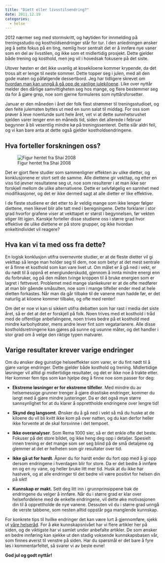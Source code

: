 ```yaml
---
title: "Diett eller livsstilsendring?"
date: 2011.12.19
categories:
  - helse
---
```


2012 nærmer seg med stormskritt, og høytiden for innmelding på treningsstudio og kostholdsendringer står for tur. I den anledningen ønsker jeg å sette fokus på en ting, nemlig hvor sentralt det er å innføre nye vaner som en del av livsstilen, og ikke som et midlertidig prosjekt. Dette gjelder både trening og kosthold, men jeg vil i hovedsak fokusere på det siste.

Utover høsten er det ikke uvanlig at kosekiloene kommer krypende, da det tross alt er lenge til neste sommer. Dette topper seg i julen, med all den gode maten og påfølgende dessertbord. Jeg har tidligere skrevet om [hvordan man kan unngå å gå opp de vanlige julekiloene](periodisk-faste-jul.qmd). Like over nyttår melder den dårlige samvittigheten seg hos mange, og flere bestemmer seg da for å gjøre grep, noe som gjerne formuleres som nyttårsforsetter.

Januar er den måneden i året der folk flest strømmer til treningsstudioet, og den feite julematen byttes ut med en sunn salat til middag. For oss som prøver å leve noenlunde sunt hele året, vet vi at dette sunnhetsrushet sjelden varer lenger enn en måneds tid, siden det allerede i februar begynner å bli vesentlig mindre kø på treningssenteret. Dette slår aldri feil, og vi kan bare anta at dette også gjelder kostholdsendringene.

## Hva forteller forskningen oss?

![Figur hentet fra Shai 2008](images/clipboard-2027075762.png)

Det er gjort flere studier som sammenligner effekten av ulike dietter, og konklusjonene er stort sett de samme. Alle diettene gir vekttap, og etter en viss tid jevner resultatene seg ut, noe som resulterer i at man ikke ser forskjell mellom de ulike alternativene. Dette er selvfølgelig en sannhet med modifikasjoner, og det er ikke dermed sagt at alle dietter er like effektive.

I de fleste studiene er det etter to år veldig mange som ikke lenger følger diettene, men likevel blir alle tatt med i beregningene. Dette forklarer i stor grad hvorfor grafene viser at vekttapet er størst i begynnelsen, før vekten stiger litt igjen. Kanskje forteller disse studiene oss i større grad hvor effektive de ulike diettene er på store grupper, og ikke hvordan enkeltindividet vil reagere?

## Hva kan vi ta med oss fra dette?

En logisk konklusjon utifra overnevnte studier, er at de fleste dietter vil gi vekttap så lenge man holder seg til dem, noe som betyr at det mest sentrale er å finne et kosthold som kan vare livet ut. Om målet er å gå ned i vekt, er du nødt til å oppnå et energiunderskudd, gjennom å innta mindre energi enn du forbruker, og på den måten tvinge kroppen til å bruke energien som er lagret i fettvevet. Problemet med mange slankekurer er at de ofte medfører at man blir gående småsulten, noe som i mange tilfeller ender med at hele dietten forkastes. Når man da går tilbake til de vanene man hadde før, er det naturlig at kiloene kommer tilbake, og ofte med renter!

Om det er noe vi kan si sikkert utifra debatten som har rast i media det siste året, så er det at det er forskjell på folk. Noen trives med et kosthold i tråd med de offentlige anbefalingene, noen trives bedre på et kosthold med mindre karbohydrater, mens andre lever fint som vegatarianere. Alle disse kostholdsretningene kan gjøres på sunne og usunne måter, og det handler i stor grad om å velge den riktige typen matvarer.

## Varige resultater krever varige endringer

Om du ønsker deg gunstige helseeffekter som varer, er du fint nødt til å gjøre varige endringer. Dette gjelder både kosthold og trening. Midlertidige løsninger vil alltid gi midlertidige resultater, og det er ikke noe å trakte etter. Her kommer fem tips som kan hjelpe deg å finne noe som passer for deg:

-   **Ekstreme løsninger er for ekstreme tilfeller**. Med mindre du av helsemessige grunner trenger å gjøre drastiske endringer, kommer du langt med å gjøre mindre justeringer. Da er det også mye større sannsynlighet for at du klarer å opprettholde endringene over lengre tid!

-   **Skynd deg langsomt**. Ønsker du å gå ned i vekt så må du huske at de kiloene du vil bli kvitt ikke kom på over natten, og du kan derfor heller ikke forvente at de skal forsvinne i det tempoet.

-   **Ikke overanalyser**. Som Rema 1000 sier, så er det enkle ofte det beste. Fokuser på det store bildet, og ikke heng deg opp i detaljer. Spesielt innen trening er det mange som ser seg blind på de små detaljene og glemmer at det er helheten som gir resultater over tid.

-   **Ikke gå ut for hardt**. Åpner du for hardt ender du fort opp med å gi opp dersom endringene i hverdagen blir for store. Da er det bedre å innføre en og en ny vane, og heller bruke litt mer tid. Husk at du ikke har hastverk, og at alle endringer til det bedre vil være positivt for helsen din på sikt!

-   **Kunnskap er makt.** Sett deg litt inn i grunnprinsippene bak de endringene du velger å innføre. Når du i større grad er klar over helsefordelene med de enkelte endringene, vil dette øke motivasjonen din til å opprettholde de nye vanene. Dessuten vil du i større grad unngå de verste tabbene, som nesten alltid oppstår pga manglende kunnskap.

For konkrete tips til hvilke endringer det kan være lurt å gjennomføre, sjekk ut [våre helseråd](helserad.qmd). For å øke kunnskapsnivået har vi flere artikler her på siden, og de viktigste har vi samlet under anbefalte artikler. De som ønsker en bedre innføring kan sjekke ut den stadig voksende kunnskapsbasen vår, som finnes øverst til venstre på siden. Har du spørsmål er det bare å fyre løs i kommentarfeltet, så svarer vi av beste evne!

**God jul og godt nyttår!**
